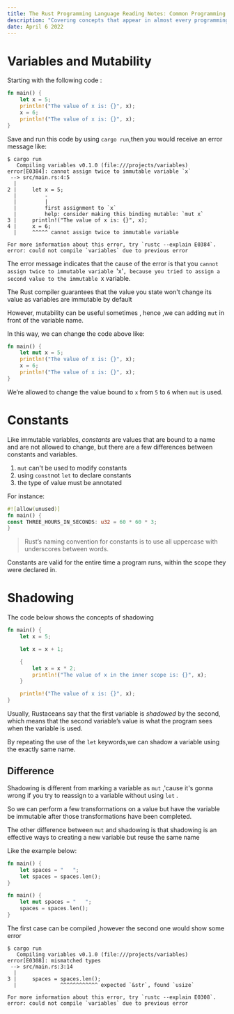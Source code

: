 ---
title: The Rust Programming Language Reading Notes: Common Programming Concepts
description: "Covering concepts that appear in almost every programming language and how they work in Rust."
date: April 6 2022
---

# Variables and Mutability



Starting with the following code :

```rust
fn main() {
    let x = 5;
    println!("The value of x is: {}", x);
    x = 6;
    println!("The value of x is: {}", x);
}

```

Save and run this code by using `cargo run`,then you would receive an error message like:

```
$ cargo run
   Compiling variables v0.1.0 (file:///projects/variables)
error[E0384]: cannot assign twice to immutable variable `x`
 --> src/main.rs:4:5
  |
2 |     let x = 5;
  |         -
  |         |
  |         first assignment to `x`
  |         help: consider making this binding mutable: `mut x`
3 |     println!("The value of x is: {}", x);
4 |     x = 6;
  |     ^^^^^ cannot assign twice to immutable variable

For more information about this error, try `rustc --explain E0384`.
error: could not compile `variables` due to previous error

```

The error message indicates that the cause of the error is that you `cannot assign twice to immutable variable `'x'`, because you tried to assign a second value to the immutable `x variable.

The Rust compiler guarantees that the value you state won't change its value as variables are immutable  by default

However, mutability can be useful sometimes , hence ,we can adding `mut` in front of the variable name.

In this way, we can change the code above like:

```rust
fn main() {
    let mut x = 5;
    println!("The value of x is: {}", x);
    x = 6;
    println!("The value of x is: {}", x);
}

```

We’re allowed to change the value bound to `x` from `5` to `6` when `mut` is used.

# Constants

Like immutable variables, *constants* are values that are bound to a name and are not allowed to change, but there are a few differences between constants and variables.

1. `mut` can't be used to modify constants
2. using `const`not `let` to declare constants 
3. the type of value must be annotated

For instance:

```rust
#![allow(unused)]
fn main() {
const THREE_HOURS_IN_SECONDS: u32 = 60 * 60 * 3;
}
```

> Rust’s naming convention for constants is to use all uppercase with underscores between words. 

Constants are valid for the entire time a program runs, within the scope they were declared in. 

# Shadowing

The code below shows the concepts of shadowing

```rust
fn main() {
    let x = 5;

    let x = x + 1;

    {
        let x = x * 2;
        println!("The value of x in the inner scope is: {}", x);
    }

    println!("The value of x is: {}", x);
}

```

Usually, Rustaceans say that the first variable is *shadowed* by the second, which means that the second variable’s value is what the program sees when the variable is used.

By repeating the use of the `let` keywords,we can shadow a variable using the exactly same name.

## Difference 

Shadowing is different from marking a variable as `mut` ,'cause  it's gonna wrong if you try to reassign to a variable without using `let` .

So we can perform a few transformations on a value but have the variable be immutable after those transformations have been completed.

The other difference between `mut` and shadowing is that shadowing is an effective ways to creating a new variable but reuse the same name 

Like the example below:

```rust
fn main() {
    let spaces = "   ";
    let spaces = spaces.len();
}

fn main() {
    let mut spaces = "   ";
    spaces = spaces.len();
}

```

The first case can be compiled ,however the second one would show some error

```
$ cargo run
   Compiling variables v0.1.0 (file:///projects/variables)
error[E0308]: mismatched types
 --> src/main.rs:3:14
  |
3 |     spaces = spaces.len();
  |              ^^^^^^^^^^^^ expected `&str`, found `usize`

For more information about this error, try `rustc --explain E0308`.
error: could not compile `variables` due to previous error

```

